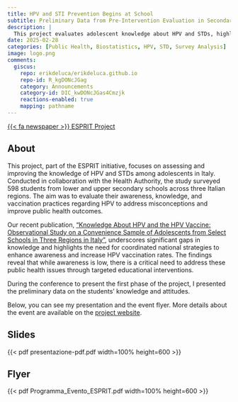 ```yaml
---
title: HPV and STI Prevention Begins at School  
subtitle: Preliminary Data from Pre-Intervention Evaluation in Secondary Schools  
description: |
  This project evaluates adolescent knowledge about HPV and STDs, highlighting gaps in awareness and vaccination practices.  
date: 2025-02-28  
categories: [Public Health, Biostatistics, HPV, STD, Survey Analysis]  
image: logo.png  
comments:  
  giscus:  
    repo: erikdeluca/erikdeluca.github.io  
    repo-id: R_kgDONcJGag  
    category: Announcements  
    category-id: DIC_kwDONcJGas4Cmzjk  
    reactions-enabled: true  
    mapping: pathname  
---
```


[{{< fa newspaper >}} ESPRIT Project](https://www.progettoesprit.it/){.btn target="_blank"}

## About

This project, part of the ESPRIT initiative, focuses on assessing and improving the knowledge of HPV and STDs among adolescents in Italy. Conducted in collaboration with the Health Authority, the study surveyed 598 students from lower and upper secondary schools across three Italian regions. The aim was to evaluate their awareness, knowledge, and vaccination practices regarding HPV to address misconceptions and improve public health outcomes.

Our recent publication, ["Knowledge About HPV and the HPV Vaccine: Observational Study on a Convenience Sample of Adolescents from Select Schools in Three Regions in Italy"](https://www.mdpi.com/2076-393X/13/3/227#), underscores significant gaps in knowledge and highlights the need for coordinated national strategies to enhance awareness and increase HPV vaccination rates. The findings reveal that while awareness is low, there is a critical need to address these public health issues through targeted educational interventions.

During the conference to present the first phase of the project, I presented the preliminary data on the students' knowledge and attitudes.

Below, you can see my presentation and the event flyer. More details about the event are available on the [project website](https://www.progettoesprit.it/).

## Slides

{{< pdf presentazione-pdf.pdf width=100% height=600 >}}

## Flyer

{{< pdf Programma_Evento_ESPRIT.pdf width=100% height=600 >}}